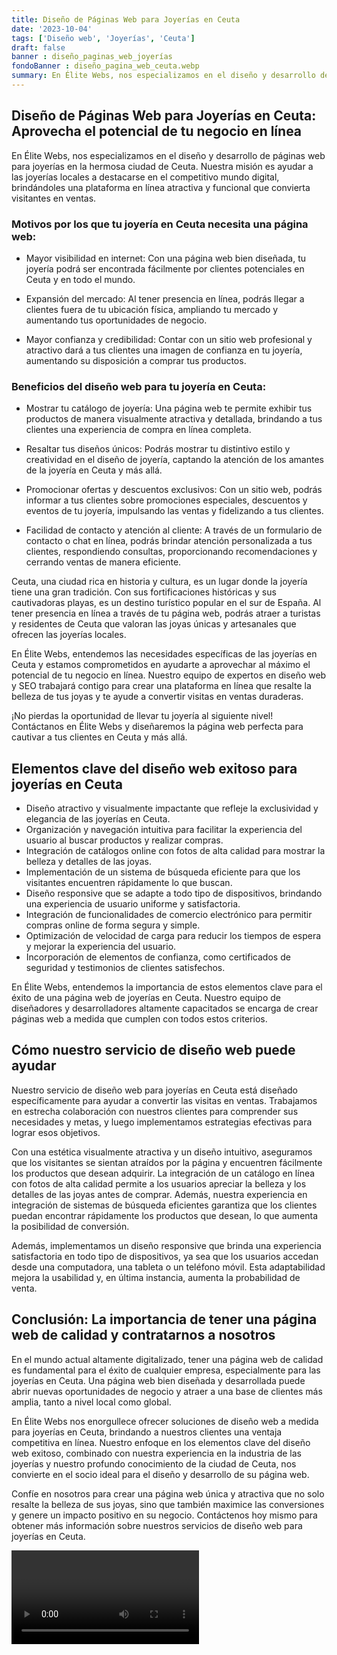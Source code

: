```yaml
---
title: Diseño de Páginas Web para Joyerías en Ceuta
date: '2023-10-04'
tags: ['Diseño web', 'Joyerías', 'Ceuta']
draft: false
banner : diseño_paginas_web_joyerías
fondoBanner : diseño_pagina_web_ceuta.webp
summary: En Élite Webs, nos especializamos en el diseño y desarrollo de páginas web para joyerías en la hermosa ciudad de Ceuta. Nuestra misión es ayudar a las joyerías locales a destacarse en el competitivo mundo digital, brindándoles una plataforma en línea atractiva y funcional que convierta visitantes en ventas.
---
```


## Diseño de Páginas Web para Joyerías en Ceuta: Aprovecha el potencial de tu negocio en línea

En Élite Webs, nos especializamos en el diseño y desarrollo de páginas web para joyerías en la hermosa ciudad de Ceuta. Nuestra misión es ayudar a las joyerías locales a destacarse en el competitivo mundo digital, brindándoles una plataforma en línea atractiva y funcional que convierta visitantes en ventas.

### Motivos por los que tu joyería en Ceuta necesita una página web:

- Mayor visibilidad en internet: Con una página web bien diseñada, tu joyería podrá ser encontrada fácilmente por clientes potenciales en Ceuta y en todo el mundo.

- Expansión del mercado: Al tener presencia en línea, podrás llegar a clientes fuera de tu ubicación física, ampliando tu mercado y aumentando tus oportunidades de negocio.

- Mayor confianza y credibilidad: Contar con un sitio web profesional y atractivo dará a tus clientes una imagen de confianza en tu joyería, aumentando su disposición a comprar tus productos.

### Beneficios del diseño web para tu joyería en Ceuta:

- Mostrar tu catálogo de joyería: Una página web te permite exhibir tus productos de manera visualmente atractiva y detallada, brindando a tus clientes una experiencia de compra en línea completa.

- Resaltar tus diseños únicos: Podrás mostrar tu distintivo estilo y creatividad en el diseño de joyería, captando la atención de los amantes de la joyería en Ceuta y más allá.

- Promocionar ofertas y descuentos exclusivos: Con un sitio web, podrás informar a tus clientes sobre promociones especiales, descuentos y eventos de tu joyería, impulsando las ventas y fidelizando a tus clientes.

- Facilidad de contacto y atención al cliente: A través de un formulario de contacto o chat en línea, podrás brindar atención personalizada a tus clientes, respondiendo consultas, proporcionando recomendaciones y cerrando ventas de manera eficiente.

Ceuta, una ciudad rica en historia y cultura, es un lugar donde la joyería tiene una gran tradición. Con sus fortificaciones históricas y sus cautivadoras playas, es un destino turístico popular en el sur de España. Al tener presencia en línea a través de tu página web, podrás atraer a turistas y residentes de Ceuta que valoran las joyas únicas y artesanales que ofrecen las joyerías locales.

En Élite Webs, entendemos las necesidades específicas de las joyerías en Ceuta y estamos comprometidos en ayudarte a aprovechar al máximo el potencial de tu negocio en línea. Nuestro equipo de expertos en diseño web y SEO trabajará contigo para crear una plataforma en línea que resalte la belleza de tus joyas y te ayude a convertir visitas en ventas duraderas.

¡No pierdas la oportunidad de llevar tu joyería al siguiente nivel! Contáctanos en Élite Webs y diseñaremos la página web perfecta para cautivar a tus clientes en Ceuta y más allá.

<GifSeo />

<Cta />

## Elementos clave del diseño web exitoso para joyerías en Ceuta

- Diseño atractivo y visualmente impactante que refleje la exclusividad y elegancia de las joyerías en Ceuta.
- Organización y navegación intuitiva para facilitar la experiencia del usuario al buscar productos y realizar compras.
- Integración de catálogos online con fotos de alta calidad para mostrar la belleza y detalles de las joyas.
- Implementación de un sistema de búsqueda eficiente para que los visitantes encuentren rápidamente lo que buscan.
- Diseño responsive que se adapte a todo tipo de dispositivos, brindando una experiencia de usuario uniforme y satisfactoria.
- Integración de funcionalidades de comercio electrónico para permitir compras online de forma segura y simple.
- Optimización de velocidad de carga para reducir los tiempos de espera y mejorar la experiencia del usuario.
- Incorporación de elementos de confianza, como certificados de seguridad y testimonios de clientes satisfechos.

En Élite Webs, entendemos la importancia de estos elementos clave para el éxito de una página web de joyerías en Ceuta. Nuestro equipo de diseñadores y desarrolladores altamente capacitados se encarga de crear páginas web a medida que cumplen con todos estos criterios. 

## Cómo nuestro servicio de diseño web puede ayudar

Nuestro servicio de diseño web para joyerías en Ceuta está diseñado específicamente para ayudar a convertir las visitas en ventas. Trabajamos en estrecha colaboración con nuestros clientes para comprender sus necesidades y metas, y luego implementamos estrategias efectivas para lograr esos objetivos.

Con una estética visualmente atractiva y un diseño intuitivo, aseguramos que los visitantes se sientan atraídos por la página y encuentren fácilmente los productos que desean adquirir. La integración de un catálogo en línea con fotos de alta calidad permite a los usuarios apreciar la belleza y los detalles de las joyas antes de comprar. Además, nuestra experiencia en integración de sistemas de búsqueda eficientes garantiza que los clientes puedan encontrar rápidamente los productos que desean, lo que aumenta la posibilidad de conversión.

Además, implementamos un diseño responsive que brinda una experiencia satisfactoria en todo tipo de dispositivos, ya sea que los usuarios accedan desde una computadora, una tableta o un teléfono móvil. Esta adaptabilidad mejora la usabilidad y, en última instancia, aumenta la probabilidad de venta.

## Conclusión: La importancia de tener una página web de calidad y contratarnos a nosotros

En el mundo actual altamente digitalizado, tener una página web de calidad es fundamental para el éxito de cualquier empresa, especialmente para las joyerías en Ceuta. Una página web bien diseñada y desarrollada puede abrir nuevas oportunidades de negocio y atraer a una base de clientes más amplia, tanto a nivel local como global.

En Élite Webs nos enorgullece ofrecer soluciones de diseño web a medida para joyerías en Ceuta, brindando a nuestros clientes una ventaja competitiva en línea. Nuestro enfoque en los elementos clave del diseño web exitoso, combinado con nuestra experiencia en la industria de las joyerías y nuestro profundo conocimiento de la ciudad de Ceuta, nos convierte en el socio ideal para el diseño y desarrollo de su página web.

Confíe en nosotros para crear una página web única y atractiva que no solo resalte la belleza de sus joyas, sino que también maximice las conversiones y genere un impacto positivo en su negocio. Contáctenos hoy mismo para obtener más información sobre nuestros servicios de diseño web para joyerías en Ceuta.

<Video />

<CtaBot job='Joyerías' city='Ceuta'/>

<Gmaps query='Ceuta+españa+maps' />